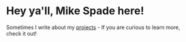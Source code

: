 # Hey ya'll, Mike Spade here!

Sometimes I write about my [projects](https://hashnode.com/@mspade) - If you are curious to learn more, check it out!
